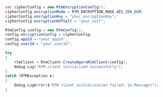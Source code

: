 <PlatformWrapper platform = 'unity'>

```csharp
var cipherConfig = new RtmEncryptionConfig();
cipherConfig.encryptionMode = RTM_ENCRYPTION_MODE.AES_256_GCM;
cipherConfig.encryptionKey = "your_encryptionKey";
cipherConfig.encryptionKdfSalt = "your_salt";

RtmConfig config = new RtmConfig();
config.encryptionConfig = cipherConfig;
config.appId = "your_appId";
config.userId = "your_userId";

try
{
    rtmClient = RtmClient.CreateAgoraRtmClient(config);
    Debug.Log("RTM client initialized successfully");
}
catch (RTMException e)
{
    Debug.LogError($"RTM client initialization failed: {e.Message}");
}
```
</PlatformWrapper>
